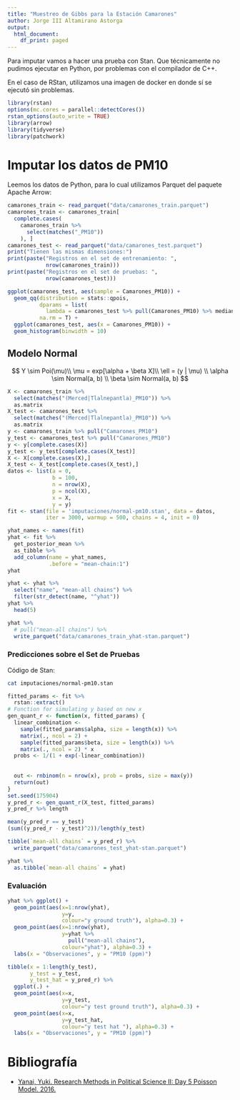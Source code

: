 ```yaml
---
title: "Muestreo de Gibbs para la Estación Camarones"
author: Jorge III Altamirano Astorga
output:
  html_document:
    df_print: paged
---
```


Para imputar vamos a hacer una prueba con Stan. Que técnicamente no pudimos ejecutar en Python, por problemas con el compilador de C++.

En el caso de RStan, utilizamos una imagen de docker en donde sí se ejecutó sin problemas.

```r
library(rstan)
options(mc.cores = parallel::detectCores())
rstan_options(auto_write = TRUE)
library(arrow)
library(tidyverse)
library(patchwork)
```


# Imputar los datos de PM10

Leemos los datos de Python, para lo cual utilizamos Parquet del paquete Apache Arrow:

```r
camarones_train <- read_parquet("data/camarones_train.parquet")
camarones_train <- camarones_train[
  complete.cases(
    camarones_train %>% 
      select(matches("_PM10"))
    ), ]
camarones_test <- read_parquet("data/camarones_test.parquet")
print("Tienen las mismas dimensiones:")
print(paste("Registros en el set de entrenamiento: ",
            nrow(camarones_train)))
print(paste("Registros en el set de pruebas: ",
            nrow(camarones_test)))
```


```r
ggplot(camarones_test, aes(sample = Camarones_PM10)) +
  geom_qq(distribution = stats::qpois, 
          dparams = list(
            lambda = camarones_test %>% pull(Camarones_PM10) %>% median),
          na.rm = T) +
  ggplot(camarones_test, aes(x = Camarones_PM10)) +
  geom_histogram(binwidth = 10)
```

## Modelo Normal

$$
Y \sim Poi(\mu)\\
\mu = exp[\alpha + \beta X]\\
\ell = (y | \mu) \\
\alpha \sim Normal(a, b) \\
\beta \sim Normal(a, b)
$$

```r
X <- camarones_train %>% 
  select(matches("(Merced|Tlalnepantla)_PM10")) %>%
  as.matrix
X_test <- camarones_test %>% 
  select(matches("(Merced|Tlalnepantla)_PM10")) %>%
  as.matrix
y <- camarones_train %>% pull("Camarones_PM10")
y_test <- camarones_test %>% pull("Camarones_PM10")
y <- y[complete.cases(X)]
y_test <- y_test[complete.cases(X_test)]
X <- X[complete.cases(X),]
X_test <- X_test[complete.cases(X_test),]
datos <- list(a = 0,
              b = 100,
              n = nrow(X),
              p = ncol(X),
              x = X,
              y = y)
fit <- stan(file = 'imputaciones/normal-pm10.stan', data = datos, 
            iter = 3000, warmup = 500, chains = 4, init = 0)
```


```r
yhat_names <- names(fit)
yhat <- fit %>%
  get_posterior_mean %>%
  as_tibble %>%
  add_column(name = yhat_names,
             .before = "mean-chain:1")
yhat 
```

```r
yhat <- yhat %>% 
  select("name", "mean-all chains") %>%
  filter(str_detect(name, "^yhat")) 
yhat %>%
  head(5)
```

```r
yhat %>%
  # pull("mean-all chains") %>%
  write_parquet("data/camarones_train_yhat-stan.parquet")
```

### Predicciones sobre el Set de Pruebas

Código de Stan:

```bash
cat imputaciones/normal-pm10.stan
```


```r
fitted_params <- fit %>%
  rstan::extract()
# Function for simulating y based on new x
gen_quant_r <- function(x, fitted_params) {
  linear_combination <- 
    sample(fitted_params$alpha, size = length(x)) %>% 
    matrix(., ncol = 2) +
    sample(fitted_params$beta, size = length(x)) %>% 
    matrix(., ncol = 2) * x
  probs <- 1/(1 + exp(-linear_combination))
  
  
  out <- rnbinom(n = nrow(x), prob = probs, size = max(y))
  return(out)
}
set.seed(175904)
y_pred_r <- gen_quant_r(X_test, fitted_params)
y_pred_r %>% length
```



```r
mean(y_pred_r == y_test)
(sum((y_pred_r - y_test)^2))/length(y_test)
```

```r
tibble(`mean-all chains` = y_pred_r) %>%
  write_parquet("data/camarones_test_yhat-stan.parquet")
```

```r
yhat %>%
  as.tibble(`mean-all chains` = yhat)
```


### Evaluación

```r
yhat %>% ggplot() +
  geom_point(aes(x=1:nrow(yhat), 
                 y=y, 
                 colour="y ground truth"), alpha=0.3) +
  geom_point(aes(x=1:nrow(yhat), 
                 y=yhat %>% 
                   pull("mean-all chains"), 
                 colour="yhat"), alpha=0.3) +
  labs(x = "Observaciones", y = "PM10 (ppm)")
```
```r
tibble(x = 1:length(y_test),
       y_test = y_test, 
       y_test_hat = y_pred_r) %>%
  ggplot(.) +
  geom_point(aes(x=x, 
                 y=y_test, 
                 colour="y test ground truth"), alpha=0.3) +
  geom_point(aes(x=x, 
                 y=y_test_hat, 
                 colour="y test hat "), alpha=0.3) +
  labs(x = "Observaciones", y = "PM10 (ppm)")
```



# Bibliografía

* [Yanai, Yuki. Research Methods in Political Science II: Day 5 Poisson Model. 2016.](https://yukiyanai.github.io/teaching/rm2-2016/contents/R/rm2-Poisson.html)